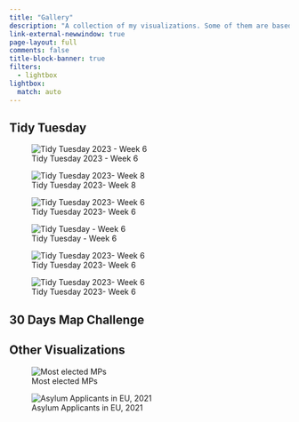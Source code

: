 ```yaml
---
title: "Gallery"
description: "A collection of my visualizations. Some of them are based on popular challenges such as [#TidyTuesday](https://github.com/rfordatascience/tidytuesday) and [#30DaysMapChallenge](https://github.com/tjukanovt/30DayMapChallenge). The collection is not restricted to those, as I find from time to time interesting datasets to work with."
link-external-newwindow: true
page-layout: full
comments: false
title-block-banner: true
filters:
  - lightbox
lightbox:
  match: auto
---
```


## Tidy  Tuesday

::: {.grid}

::: {.g-col-12 .g-col-md-4}
![Tidy Tuesday 2023 - Week 6](notebooks/2023-02-14-Big-Tech-Stock-Prices/2023-02-14-Big-Tech-Stock-Prices_files/figure-html/unnamed-chunk-3-1.png){group="tidytuesday"}
:::

::: {.g-col-12 .g-col-md-4}
![Tidy Tuesday 2023- Week 8](notebooks/2023-02-14-Big-Tech-Stock-Prices/2023-02-14-Big-Tech-Stock-Prices_files/figure-html/unnamed-chunk-3-1.png){group="tidytuesday"}
:::

::: {.g-col-12 .g-col-md-4}
![Tidy Tuesday 2023- Week 6](notebooks/2023-02-14-Big-Tech-Stock-Prices/2023-02-14-Big-Tech-Stock-Prices_files/figure-html/unnamed-chunk-3-1.png){group="tidytuesday"}
:::

::: {.g-col-12 .g-col-md-4}
![Tidy Tuesday - Week 6](notebooks/2023-02-14-Big-Tech-Stock-Prices/2023-02-14-Big-Tech-Stock-Prices_files/figure-html/unnamed-chunk-3-1.png){group="tidytuesday"}
:::

::: {.g-col-12 .g-col-md-4}
![Tidy Tuesday 2023- Week 6](notebooks/2023-02-14-Big-Tech-Stock-Prices/2023-02-14-Big-Tech-Stock-Prices_files/figure-html/unnamed-chunk-3-1.png){group="tidytuesday"}
:::

::: {.g-col-12 .g-col-md-4}
![Tidy Tuesday 2023- Week 6](notebooks/2023-02-14-Big-Tech-Stock-Prices/2023-02-14-Big-Tech-Stock-Prices_files/figure-html/unnamed-chunk-3-1.png){group="tidytuesday"}
:::

:::



## 30  Days  Map  Challenge




## Other  Visualizations

::: {.grid}

::: {.g-col-12 .g-col-md-4}
![Most elected MPs](notebooks/2022-10-10-EDA-Greek-Parliament/2022-10-10-EDA-Greek-Parliament_files/figure-html/fig-1.png){group="other"}
:::

::: {.g-col-12 .g-col-md-4}
![Asylum Applicants in EU, 2021](notebooks/2023-01-08-Asylum-Applicants/2022-01-08-Asylum-Applicants_files/figure-html/unnamed-chunk-7-1.png){group="other"}
:::

::: {.g-col-12 .g-col-md-4}

:::

:::